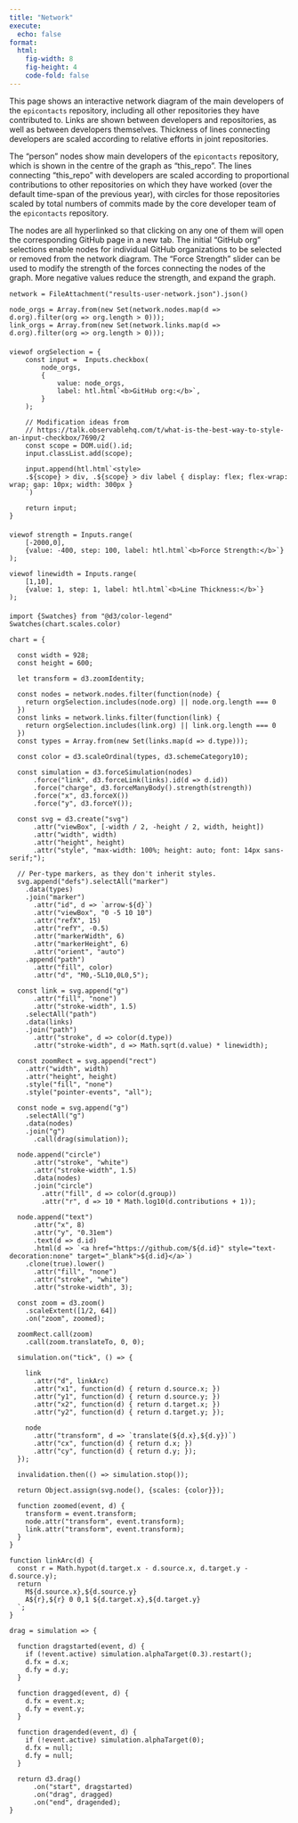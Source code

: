 ```yaml
---
title: "Network"
execute:
  echo: false
format: 
  html:
    fig-width: 8
    fig-height: 4
    code-fold: false
---
```


This page shows an interactive network diagram of the main developers of 
the `epicontacts` repository, including all other repositories they have contributed to.
Links are shown between developers and repositories, as well as between
developers themselves. Thickness of lines connecting developers are scaled
according to relative efforts in joint repositories.

The "person" nodes show main developers of the `epicontacts` repository, which is shown
in the centre of the graph as "this_repo". The lines connecting "this_repo"
with developers are scaled according to proportional contributions to other
repositories on which they have worked (over the default time-span of the
previous year), with circles for those repositories scaled by total numbers of
commits made by the core developer team of the `epicontacts` repository.

The nodes are all hyperlinked so that clicking on any one of them will open the
corresponding GitHub page in a new tab. The initial "GitHub org" selections
enable nodes for individual GitHub organizations to be selected or removed from
the network diagram. The "Force Strength" slider can be used to modify the
strength of the forces connecting the nodes of the graph. More negative values
reduce the strength, and expand the graph.

```ojs
network = FileAttachment("results-user-network.json").json()

node_orgs = Array.from(new Set(network.nodes.map(d => d.org).filter(org => org.length > 0)));
link_orgs = Array.from(new Set(network.links.map(d => d.org).filter(org => org.length > 0)));
```
<div style="margin-top: 20px; margin-bottom: 20px;"></div>

```ojs
viewof orgSelection = {
    const input =  Inputs.checkbox(
        node_orgs,
        {
            value: node_orgs,
            label: htl.html`<b>GitHub org:</b>`,
        }
    );

    // Modification ideas from
    // https://talk.observablehq.com/t/what-is-the-best-way-to-style-an-input-checkbox/7690/2
    const scope = DOM.uid().id;
    input.classList.add(scope);

    input.append(htl.html`<style>
    .${scope} > div, .${scope} > div label { display: flex; flex-wrap: wrap; gap: 10px; width: 300px }
    `)

    return input;
}
```

<div style="margin-top: 20px; margin-bottom: 20px;"></div>

```ojs
viewof strength = Inputs.range(
    [-2000,0],
    {value: -400, step: 100, label: htl.html`<b>Force Strength:</b>`}
);
```

```ojs
viewof linewidth = Inputs.range(
    [1,10],
    {value: 1, step: 1, label: htl.html`<b>Line Thickness:</b>`}
);
```

<div style="margin-top: 20px; margin-bottom: 20px;"></div>

```ojs
import {Swatches} from "@d3/color-legend"
Swatches(chart.scales.color)
```

```ojs
chart = {

  const width = 928;
  const height = 600;

  let transform = d3.zoomIdentity;

  const nodes = network.nodes.filter(function(node) {
    return orgSelection.includes(node.org) || node.org.length === 0
  })
  const links = network.links.filter(function(link) {
    return orgSelection.includes(link.org) || link.org.length === 0
  })
  const types = Array.from(new Set(links.map(d => d.type)));

  const color = d3.scaleOrdinal(types, d3.schemeCategory10);

  const simulation = d3.forceSimulation(nodes)
      .force("link", d3.forceLink(links).id(d => d.id))
      .force("charge", d3.forceManyBody().strength(strength))
      .force("x", d3.forceX())
      .force("y", d3.forceY());

  const svg = d3.create("svg")
      .attr("viewBox", [-width / 2, -height / 2, width, height])
      .attr("width", width)
      .attr("height", height)
      .attr("style", "max-width: 100%; height: auto; font: 14px sans-serif;");

  // Per-type markers, as they don't inherit styles.
  svg.append("defs").selectAll("marker")
    .data(types)
    .join("marker")
      .attr("id", d => `arrow-${d}`)
      .attr("viewBox", "0 -5 10 10")
      .attr("refX", 15)
      .attr("refY", -0.5)
      .attr("markerWidth", 6)
      .attr("markerHeight", 6)
      .attr("orient", "auto")
    .append("path")
      .attr("fill", color)
      .attr("d", "M0,-5L10,0L0,5");

  const link = svg.append("g")
      .attr("fill", "none")
      .attr("stroke-width", 1.5)
    .selectAll("path")
    .data(links)
    .join("path")
      .attr("stroke", d => color(d.type))
      .attr("stroke-width", d => Math.sqrt(d.value) * linewidth);

  const zoomRect = svg.append("rect")
    .attr("width", width)
    .attr("height", height)
    .style("fill", "none")
    .style("pointer-events", "all");

  const node = svg.append("g")
    .selectAll("g")
    .data(nodes)
    .join("g")
      .call(drag(simulation));

  node.append("circle")
      .attr("stroke", "white")
      .attr("stroke-width", 1.5)
      .data(nodes)
      .join("circle")
        .attr("fill", d => color(d.group))
        .attr("r", d => 10 * Math.log10(d.contributions + 1));

  node.append("text")
      .attr("x", 8)
      .attr("y", "0.31em")
      .text(d => d.id)
      .html(d => `<a href="https://github.com/${d.id}" style="text-decoration:none" target="_blank">${d.id}</a>`)
    .clone(true).lower()
      .attr("fill", "none")
      .attr("stroke", "white")
      .attr("stroke-width", 3);

  const zoom = d3.zoom()
    .scaleExtent([1/2, 64])
    .on("zoom", zoomed);

  zoomRect.call(zoom)
    .call(zoom.translateTo, 0, 0);

  simulation.on("tick", () => {

    link
      .attr("d", linkArc)
      .attr("x1", function(d) { return d.source.x; })
      .attr("y1", function(d) { return d.source.y; })
      .attr("x2", function(d) { return d.target.x; })
      .attr("y2", function(d) { return d.target.y; });

    node
      .attr("transform", d => `translate(${d.x},${d.y})`)
      .attr("cx", function(d) { return d.x; })
      .attr("cy", function(d) { return d.y; });
  });

  invalidation.then(() => simulation.stop());

  return Object.assign(svg.node(), {scales: {color}});

  function zoomed(event, d) {
    transform = event.transform;
    node.attr("transform", event.transform);
    link.attr("transform", event.transform);
  }
}
```

```ojs
function linkArc(d) {
  const r = Math.hypot(d.target.x - d.source.x, d.target.y - d.source.y);
  return `
    M${d.source.x},${d.source.y}
    A${r},${r} 0 0,1 ${d.target.x},${d.target.y}
  `;
}
```

```ojs
drag = simulation => {

  function dragstarted(event, d) {
    if (!event.active) simulation.alphaTarget(0.3).restart();
    d.fx = d.x;
    d.fy = d.y;
  }

  function dragged(event, d) {
    d.fx = event.x;
    d.fy = event.y;
  }

  function dragended(event, d) {
    if (!event.active) simulation.alphaTarget(0);
    d.fx = null;
    d.fy = null;
  }

  return d3.drag()
      .on("start", dragstarted)
      .on("drag", dragged)
      .on("end", dragended);
}
```
